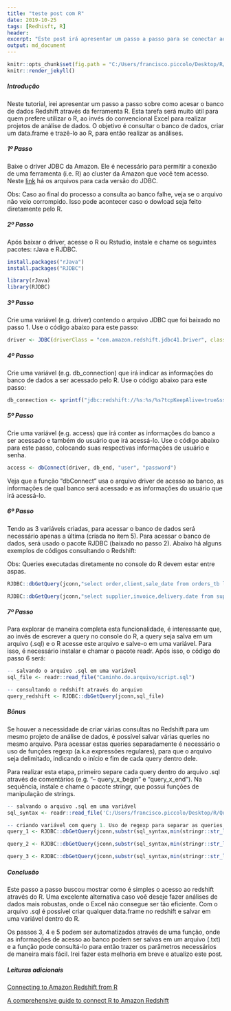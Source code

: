 ```yaml
---
title: "teste post com R"
date: 2019-10-25
tags: [Redhisft, R]
header: 
excerpt: "Este post irá apresentar um passo a passo para se conectar ao Redshift através do R"
output: md_document
---
```


```r
knitr::opts_chunk$set(fig.path = "C:/Users/francisco.piccolo/Desktop/R/franciscopiccolo.github.io/assets/images")
knitr::render_jekyll()
```


##### Introdução

Neste tutorial, irei apresentar um passo a passo sobre como acesar o banco de dados Redshift através da ferramenta R. Esta tarefa será muito útil para quem prefere utilizar o R, ao invés do convencional Excel para realizar projetos de análise de dados. O objetivo é consultar o banco de dados, criar um data.frame e trazê-lo ao R, para então realizar as análises.

##### 1º Passo
Baixe o driver JDBC da Amazon. Ele é necessário para permitir a conexão de uma ferramenta (i.e. R) ao cluster da Amazon que você tem acesso. Neste [link](https://docs.aws.amazon.com/pt_br/redshift/latest/mgmt/configure-jdbc-connection.html#obtain-jdbc-url) há os arquivos para cada versão do JDBC.

Obs: Caso ao final do processo a consulta ao banco falhe, veja se o arquivo não veio corrompido. Isso pode acontecer caso o dowload seja feito diretamente pelo R.

##### 2º Passo
Após baixar o driver, acesse o R ou Rstudio, instale  e chame os seguintes pacotes: rJava e RJDBC. 

```r
install.packages("rJava")
install.packages("RJDBC")

library(rJava)
library(RJDBC)
```

##### 3º Passo
Crie uma variável (e.g. driver) contendo o arquivo JDBC que foi baixado no passo 1. Use o código abaixo para este passo:

```r
driver <- JDBC(driverClass = "com.amazon.redshift.jdbc41.Driver", classPath = Sys.glob("caminho do arquivo/RedshiftJDBC41-1.1.9.1009.jar"), identifier.quote="`")
```

##### 4º Passo
Crie uma variável (e.g. db_connection) que irá indicar as informações do banco de dados a ser acessado pelo R. Use o código abaixo para este passo:

```r
db_connection <- sprintf("jdbc:redshift://%s:%s/%s?tcpKeepAlive=true&ssl=true&sslfactory=com.amazon.redshift.ssl.NonValidatingFactory", "host do banco", "porta", "nome do banco")
```

##### 5º Passo
Crie uma variável (e.g. access) que irá conter as informações do banco a ser acessado e também do usuário que irá acessá-lo. Use o código abaixo para este passo, colocando suas respectivas informações de usuário e senha.

```r
access <- dbConnect(driver, db_end, "user", "password")
```

Veja que a função "dbConnect" usa o arquivo driver de acesso ao banco, as informações de qual banco será acessado e as informações do usuário que irá acessá-lo.

##### 6º Passo

Tendo as 3 variáveis criadas, para acessar o banco de dados será necessário apenas a última (criada no item 5). Para acessar o banco de dados, será usado o pacote RJDBC (baixado no passo 2). Abaixo há alguns exemplos de códigos consultando o Redshift:

Obs: Queries executadas diretamente no console do R devem estar entre aspas.

```r
RJDBC::dbGetQuery(jconn,"select order,client,sale_date from orders_tb limit 10")

RJDBC::dbGetQuery(jconn,"select supplier,invoice,delivery.date from supplier.tb where 1=1 and delivery.date = 2019-01-30 limit 10")
```

##### 7º Passo

Para explorar de maneira completa esta funcionalidade, é interessante que, ao invés de escrever a query no console do R, a query seja salva em um arquivo (.sql) e o R acesse este arquivo e salve-o em uma variável. Para isso, é necessário instalar e chamar o pacote readr. Após isso, o código do passo 6 será:

```r
-- salvando o arquivo .sql em uma variável
sql_file <- readr::read_file("Caminho.do.arquivo/script.sql")

-- consultando o redshift através do arquivo
query_redshift <- RJDBC::dbGetQuery(jconn,sql_file)
```

##### Bônus

Se houver a necessidade de criar várias consultas no Redshift para um mesmo projeto de análise de dados, é possível salvar várias queries no mesmo arquivo. Para acessar estas queries separadamente é necessário o uso de funções regexp (a.k.a expressões regulares), para que o arquivo seja delimitado, indicando o início e fim de cada query dentro dele.

Para realizar esta etapa, primeiro separe cada query dentro do arquivo .sql através de comentários (e.g. "-- query_x_begin" e "query_x_end"). Na sequência, instale e chame o pacote stringr, que possui funções de manipulação de strings.

```r
-- salvando o arquivo .sql em uma variável
sql_syntax <- readr::read_file('C:/Users/francisco.piccolo/Desktop/R/Queries/cmv.validation.sql')

-- criando variável com query 1. Uso de regexp para separar as queries dentro do arquivo
query_1 <- RJDBC::dbGetQuery(jconn,substr(sql_syntax,min(stringr::str_locate(string=sql_syntax,'-- query.1.begin')),max(stringr::str_locate(string=sql_syntax,'-- query.1.end'))))

query_2 <- RJDBC::dbGetQuery(jconn,substr(sql_syntax,min(stringr::str_locate(string=sql_syntax,'-- query.2.begin')),max(stringr::str_locate(string=sql_syntax,'-- query.2.end'))))

query_3 <- RJDBC::dbGetQuery(jconn,substr(sql_syntax,min(stringr::str_locate(string=sql_syntax,'-- query.3.begin')),max(stringr::str_locate(string=sql_syntax,'-- query.3.end'))))
```

##### Conclusão

Este passo a passo buscou mostrar como é simples o acesso ao redshift através do R. Uma excelente alternativa caso voê deseje fazer análises de dados mais robustas, onde o Excel não consegue ser tão eficiente. Com o arquivo .sql é possível criar qualquer data.frame no redshift e salvar em uma variável dentro do R.

Os passos 3, 4 e 5 podem ser automatizados através de uma função, onde as informações de acesso ao banco podem ser salvas em um arquivo (.txt) e a função pode consultá-lo para então trazer os parâmetros necessários de maneira mais fácil. Irei fazer esta melhoria em breve e atualizo este post.

##### Leituras adicionais

[Connecting to Amazon Redshift from R](https://www.progress.com/tutorials/jdbc/connecting-to-amazon-redshift-from-r-via-jdbc-driver)

[A comprehensive guide to connect R to Amazon Redshift](https://www.r-bloggers.com/a-comprehensive-guide-to-connect-r-to-amazon-redshift/)
